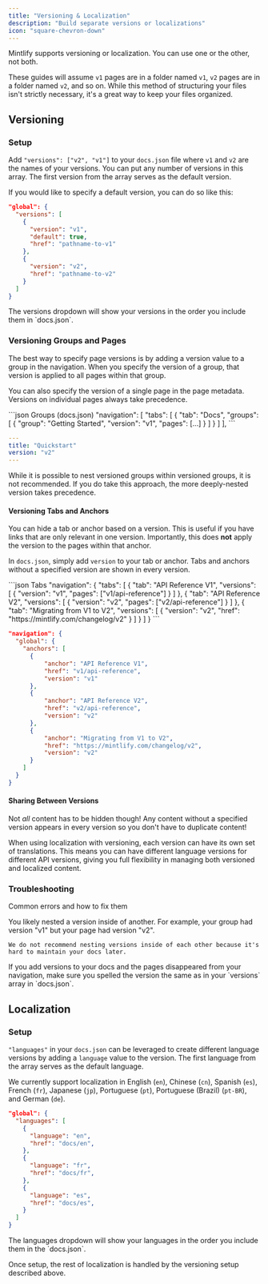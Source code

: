 ```yaml
---
title: "Versioning & Localization"
description: "Build separate versions or localizations"
icon: "square-chevron-down"
---
```


Mintlify supports versioning or localization. You can use one or the other, not both.

These guides will assume `v1` pages are in a folder named `v1`, `v2` pages are in a folder named `v2`, and so on. While this method of structuring your files isn't strictly necessary, it's a great way to keep your files organized.

## Versioning

### Setup

Add `"versions": ["v2", "v1"]` to your `docs.json` file where `v1` and `v2` are the names of your versions. You can put any number of versions in this array. The first version from the array serves as the default version.

If you would like to specify a default version, you can do so like this:
```json
"global": {
  "versions": [
    {
      "version": "v1",
      "default": true,
      "href": "pathname-to-v1"
    },
    {
      "version": "v2",
      "href": "pathname-to-v2"
    }
  ]
}
```

<Tip>
  The versions dropdown will show your versions in the order you include them in
  `docs.json`.
</Tip>

### Versioning Groups and Pages

The best way to specify page versions is by adding a version value to a group in the navigation. When you specify the version of a group, that version is applied to all pages within that group.

You can also specify the version of a single page in the page metadata. Versions on individual pages always take precedence.

<CodeGroup>
```json Groups (docs.json)
"navigation": [
  "tabs": [
    {
      "tab": "Docs",
      "groups": [
        {
          "group": "Getting Started",
          "version": "v1",
          "pages": [...]
        }
      ]
    }
  ]
],
```

```yaml Pages (quickstart.mdx)
---
title: "Quickstart"
version: "v2"
---
```

</CodeGroup>

<Warning>
  While it is possible to nest versioned groups within versioned groups, it is
  not recommended. If you do take this approach, the more deeply-nested version
  takes precedence.
</Warning>

#### Versioning Tabs and Anchors

You can hide a tab or anchor based on a version. This is useful if you have links that are only relevant in one version. Importantly, this does **not** apply the version to the pages within that anchor.

In `docs.json`, simply add `version` to your tab or anchor. Tabs and anchors without a specified version are shown in every version.

<CodeGroup>
```json Tabs
"navigation": {
  "tabs": [
    {
      "tab": "API Reference V1",
      "versions": [
        {
          "version": "v1",
          "pages": ["v1/api-reference"]
        }
      ]
    },
    {
      "tab": "API Reference V2",
      "versions": [
        {
          "version": "v2",
          "pages": ["v2/api-reference"]
        }
      ]
    },
    {
      "tab": "Migrating from V1 to V2",
      "versions": [
        {
          "version": "v2",
          "href": "https://mintlify.com/changelog/v2"
        }
      ]
    }   
  ]
}
```

```json Anchors
"navigation": {
  "global": {
    "anchors": [
      {
          "anchor": "API Reference V1",
          "href": "v1/api-reference",
          "version": "v1"
      },
      {
          "anchor": "API Reference V2",
          "href": "v2/api-reference",
          "version": "v2"
      },
      {
          "anchor": "Migrating from V1 to V2",
          "href": "https://mintlify.com/changelog/v2",
          "version": "v2"
      }
    ]
  }
}
```

</CodeGroup>

#### Sharing Between Versions

Not _all_ content has to be hidden though! Any content without a specified version appears in every version so you don't have to duplicate content!

<Tip>
  When using localization with versioning, each version can have its own set of
  translations. This means you can have different language versions for
  different API versions, giving you full flexibility in managing both versioned
  and localized content.
</Tip>

### Troubleshooting

Common errors and how to fix them

<AccordionGroup>
  <Accordion title="Pages Show Up In Wrong Version" icon="circle-exclamation">
    You likely nested a version inside of another. For example, your group had version "v1" but your page had version "v2".

    We do not recommend nesting versions inside of each other because it's hard to maintain your docs later.

  </Accordion>

  <Accordion title="Missing Pages" icon="circle-exclamation">
    If you add versions to your docs and the pages disappeared from your
    navigation, make sure you spelled the version the same as in your `versions`
    array in `docs.json`.
  </Accordion>
</AccordionGroup>

## Localization

### Setup

`"languages"` in your `docs.json` can be leveraged to create different language versions by adding a `language` value to the version. The first language from the array serves as the default language.

We currently support localization in English (`en`), Chinese (`cn`), Spanish (`es`), French (`fr`), Japanese (`jp`), Portuguese (`pt`), Portuguese (Brazil) (`pt-BR`), and German (`de`).

```json docs.json example
"global": {
  "languages": [
    {
      "language": "en",
      "href": "docs/en",
    },
    {
      "language": "fr",
      "href": "docs/fr",
    },
    {
      "language": "es",
      "href": "docs/es",
    }
  ]
}
```

<Tip>
  The languages dropdown will show your languages in the order you include
  them in the `docs.json`.
</Tip>

Once setup, the rest of localization is handled by the versioning setup described above.
